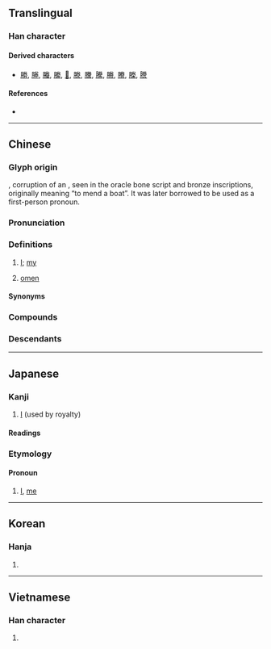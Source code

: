 {{character info/new}}
==Translingual==

===Han character===
{{Han char|rn=74|rad=月|as=06|sn=10|four=78234|canj=BTK|ids=⿰月关}}

====Derived characters====
* [[勝]], [[塍]], [[螣]], [[縢]], [[𠗲]], [[滕]], [[黱]], [[騰]], [[幐]], [[賸]], [[榺]], [[謄]]

====References====
* {{Han ref|kx=0505.190|dkj=14361|dj=0884.120|hdz=32071.050|uh=6715|ud=26389|bh=AED3|bd=44755}}

----

==Chinese==
{{zh-forms}}
{{zh-wp}}

===Glyph origin===
{{Han etyl}}
{{Han simp|𦩎|f=舟|t=月|f2=灷|t2=关}}, corruption of an {{Han compound|舟|t1=boat|丨|t2=item|廾|t3=two hands|ls=ic|nocap=1}}, seen in the oracle bone script and bronze inscriptions, originally meaning “to mend a boat”. It was later borrowed to be used as a first-person pronoun.

===Pronunciation===
{{zh-pron
|m=zhèn
|c=zam6
|md=dêng
|mn=tīm
|mn-t=dim6
|w=3zen
|mc=y
|oc=y
|cat=pron,n
}}

===Definitions===
{{zh-hanzi}}

# [[I]]; [[my]] {{gloss|reserved for use by the [[emperor]] after the [[w:Qin Dynasty|Qin Dynasty]]}}
#: {{zh-x|二世 與 ^@趙高 謀 曰：「朕 年少，初 即位，黔首 未 集附。」|Qin Er Shi discussed with Zhao Gao, "'''I''' am young and just ascended the throne. The mass has not submitted to my rule."|Sref=hiji}}
#: {{zh-x|朕 應天 受命，卿 何 以 不 樂？|'''I''' conform to the wish of Heaven and become the emperor. Why are you unhappy?|CL|ref=Shishuo Xinyu}}
# [[omen]]

====Synonyms====
{{zh-dial|我}}

===Compounds===
{{zh-der|兆朕|朕兆|朕躬|朕命}}

===Descendants===
{{CJKV||ちん|짐|trẫm}}

----

==Japanese==

===Kanji===
{{ja-kanji|grade=c|rs=月06}}

# [[I]] (used by royalty)

====Readings====
{{ja-readings
|goon=じん<じん<ぢむ
|kanon=ちん<ちん<ちむ
|kun=われ-, わ-れ, きざ-し
}}

===Etymology===
{{ja-kanjitab|ちん|yomi=o}}

====Pronoun====
{{ja-pos|pronoun|ちん}}

# {{qualifier|used by royalty}} [[I]], [[me]]

----

==Korean==

===Hanja===
{{ko-hanja|나|짐}}

# {{hanja form of|짐|[[I]], used by royalty, usually an emperor}}

----

==Vietnamese==

===Han character===
{{vi-readings|rs=月06|hanviet=trẫm|nom=trũm, chũm}}

# {{han tu form of|trẫm|[[I]]; [[me]]}} {{qualifier|only used by a monarch}}